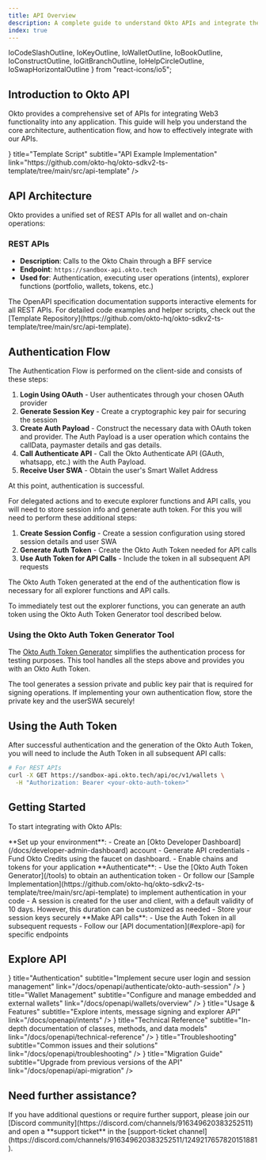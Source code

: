 ```yaml
---
title: API Overview
description: A complete guide to understand Okto APIs and integrate them in your application.
index: true
---
```


  IoCodeSlashOutline, 
  IoKeyOutline, 
  IoWalletOutline, 
  IoBookOutline,
  IoConstructOutline,
  IoGitBranchOutline,
  IoHelpCircleOutline,
  IoSwapHorizontalOutline 
} from "react-icons/io5";

## Introduction to Okto API

Okto provides a comprehensive set of APIs for integrating Web3 functionality into any application. This guide will help you understand the core architecture, authentication flow, and how to effectively integrate with our APIs.

<div className="my-6 grid grid-cols-1 md:grid-cols-2 gap-4">
  <TechnologyCard
    className="h-25"
    icon={<IoCodeSlashOutline size={"1.5rem"} />}
    title="Template Script" 
    subtitle="API Example Implementation"
    link="https://github.com/okto-hq/okto-sdkv2-ts-template/tree/main/src/api-template"
  />
</div>

## API Architecture

Okto provides a unified set of REST APIs for all wallet and on-chain operations:

### REST APIs
- **Description**: Calls to the Okto Chain through a BFF service
- **Endpoint**: `https://sandbox-api.okto.tech`
- **Used for**: Authentication, executing user operations (intents), explorer functions (portfolio, wallets, tokens, etc.)

<Callout type="info">
  The OpenAPI specification documentation supports interactive elements for all REST APIs. For detailed code examples and helper scripts, check out the [Template Repository](https://github.com/okto-hq/okto-sdkv2-ts-template/tree/main/src/api-template).
</Callout>

## Authentication Flow

The Authentication Flow is performed on the client-side and consists of these steps:

<FullscreenImage 
  src="/images/api-auth-flow-3.png" 
  alt="API Authentication Flow" 
  className="w-full md:w-auto max-w-full rounded-lg shadow-md" 
/>

1. **Login Using OAuth** - User authenticates through your chosen OAuth provider
2. **Generate Session Key** - Create a cryptographic key pair for securing the session
3. **Create Auth Payload** - Construct the necessary data with OAuth token and provider. The Auth Payload is a user operation which contains the callData, paymaster details and gas details.
4. **Call Authenticate API** - Call the Okto Authenticate API (GAuth, whatsapp, etc.) with the Auth Payload.
5. **Receive User SWA** - Obtain the user's Smart Wallet Address

At this point, authentication is successful.

For delegated actions and to execute explorer functions and API calls, you will need to store session info and generate auth token. For this you will need to perform these additional steps:

1. **Create Session Config** - Create a session configuration using stored session details and user SWA
2. **Generate Auth Token** - Create the Okto Auth Token needed for API calls
3. **Use Auth Token for API Calls** - Include the token in all subsequent API requests

The Okto Auth Token generated at the end of the authentication flow is necessary for all explorer functions and API calls. 

To immediately test out the explorer functions, you can generate an auth token using the Okto Auth Token Generator tool described below.

### Using the Okto Auth Token Generator Tool

The [Okto Auth Token Generator](/tools) simplifies the authentication process for testing purposes. This tool handles all the steps above and provides you with an Okto Auth Token.

<Callout type="warn">
  The tool generates a session private and public key pair that is required for signing operations. If implementing your own authentication flow, store the private key and the userSWA securely!
</Callout>

## Using the Auth Token

After successful authentication and the generation of the Okto Auth Token, you will need to include the Auth Token in all subsequent API calls:

```bash
# For REST APIs
curl -X GET https://sandbox-api.okto.tech/api/oc/v1/wallets \
  -H "Authorization: Bearer <your-okto-auth-token>"
```

## Getting Started

To start integrating with Okto APIs:

<Steps>
  <Step>
  **Set up your environment**:
   - Create an [Okto Developer Dashboard](/docs/developer-admin-dashboard) account
   - Generate API credentials
   - Fund Okto Credits using the faucet on dashboard.
   - Enable chains and tokens for your application
  </Step>
  <Step>
  **Authenticate**:
   - Use the [Okto Auth Token Generator](/tools) to obtain an authentication token
   - Or follow our [Sample Implementation](https://github.com/okto-hq/okto-sdkv2-ts-template/tree/main/src/api-template) to implement authentication in your code
   - A session is created for the user and client, with a default validity of 10 days. However, this duration can be customized as needed
   - Store your session keys securely
  </Step>
  <Step>
  **Make API calls**:
   - Use the Auth Token in all subsequent requests
   - Follow our [API documentation](#explore-api) for specific endpoints
  </Step>
</Steps>

## Explore API

<div className="my-6 grid grid-cols-1 md:grid-cols-2 gap-4">
  <TechnologyCard
    className="h-25"
    icon={<IoKeyOutline size={"1.5rem"} />}
    title="Authentication"
    subtitle="Implement secure user login and session management"
    link="/docs/openapi/authenticate/okto-auth-session"
  />
  <TechnologyCard
    className="h-25"
    icon={<IoWalletOutline size={"1.5rem"} />}
    title="Wallet Management"
    subtitle="Configure and manage embedded and external wallets"
    link="/docs/openapi/wallets/overview"
  />
  <TechnologyCard
    className="h-25"
    icon={<IoConstructOutline size={"1.5rem"} />}
    title="Usage & Features"
    subtitle="Explore intents, message signing and explorer API"
    link="/docs/openapi/intents"
  />
  <TechnologyCard
    className="h-25"
    icon={<IoBookOutline size={"1.5rem"} />}
    title="Technical Reference"
    subtitle="In-depth documentation of classes, methods, and data models"
    link="/docs/openapi/technical-reference"
  />
  <TechnologyCard
    className="h-25"
    icon={<IoHelpCircleOutline size={"1.5rem"} />}
    title="Troubleshooting"
    subtitle="Common issues and their solutions"
    link="/docs/openapi/troubleshooting"
  />
  <TechnologyCard
    className="h-25"
    icon={<IoSwapHorizontalOutline size={"1.5rem"} />}
    title="Migration Guide"
    subtitle="Upgrade from previous versions of the API"
    link="/docs/openapi/api-migration"
  />
</div>

## Need further assistance?

<Callout>
If you have additional questions or require further support, please join our [Discord community](https://discord.com/channels/916349620383252511) and open a **support ticket** in the [support-ticket channel](https://discord.com/channels/916349620383252511/1249217657820151881).
</Callout>